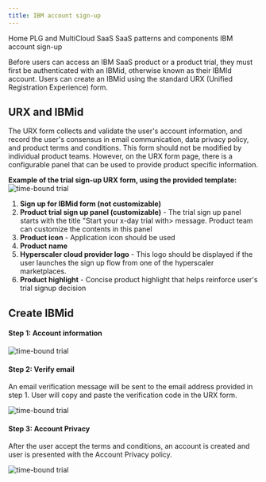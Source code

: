 ```yaml
---
title: IBM account sign-up
---
```



<Breadcrumb>
  <BreadcrumbItem href="https://pages.github.ibm.com/cdai-design/pal/">
    Home
  </BreadcrumbItem>
  <BreadcrumbItem href="https://pages.github.ibm.com/cdai-design/pal/plg-and-multicloud-saas/overview">
    PLG and MultiCloud SaaS
  </BreadcrumbItem>
  <BreadcrumbItem href="https://pages.github.ibm.com/cdai-design/pal/plg-and-multicloud-saas/common-patterns-components">
    SaaS patterns and components
  </BreadcrumbItem>
  <BreadcrumbItem
    isCurrentPage
    href="https://pages.github.ibm.com/cdai-design/pal/plg-and-multicloud-saas/common-patterns/urx"
  >
    IBM account sign-up
  </BreadcrumbItem>
</Breadcrumb>

<PageDescription>

Before users can access an IBM SaaS product or a product trial, they must first be authenticated with an IBMid, otherwise known as their IBMId account. Users can create an IBMid using the standard URX (Unified Registration Experience) form.

</PageDescription>

## URX and IBMid

The URX form collects and validate the user's account information, and record the user's consensus in email communication, data privacy policy, and product terms and conditions. This form should not be modified by individual product teams. However, on the URX form page, there is a configurable panel that can be used to provide product specific information.

<Row>
  <Column colMd={8} colLg={10}>

**Example of the trial sign-up URX form, using the provided template:**
![time-bound trial](../images/URX-anatomy.png)

  </Column>
</Row>

1. **Sign up for IBMid form (not customizable)**
2. **Product trial sign up panel (customizable)** - The trial sign up panel starts with the title "Start your x-day trial with> message. Product team can customize the contents in this panel
3. **Product icon** - Application icon should be used
4. **Product name**
5. **Hyperscaler cloud provider logo** - This logo should be displayed if the user launches the sign up flow from one of the hyperscaler marketplaces.
6. **Product highlight** - Concise product highlight that helps reinforce user's trial signup decision

## Create IBMid

#### Step 1: Account information

<Row>
  <Column colMd={8} colLg={10}>

![time-bound trial](../images/URX02.png)

  </Column>
</Row>

#### Step 2: Verify email

An email verification message will be sent to the email address provided in step 1. User will copy and paste the verification code in the URX form.

<Row>
  <Column colMd={8} colLg={10}>

![time-bound trial](../images/URX02.png)

  </Column>
</Row>

#### Step 3: Account Privacy

After the user accept the terms and conditions, an account is created and user is presented with the Account Privacy policy.

<Row>
  <Column colMd={8} colLg={10}>

![time-bound trial](../images/URX03.png)

  </Column>
</Row>

